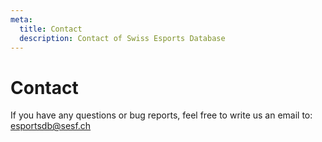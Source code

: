 ```yaml
---
meta:
  title: Contact
  description: Contact of Swiss Esports Database
---
```



# Contact
If you have any questions or bug reports, feel free to write us an email to: esportsdb@sesf.ch
